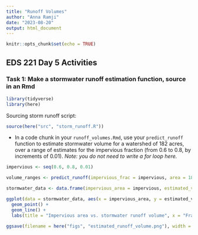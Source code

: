 ```yaml
---
title: "Runoff Volumes"
author: "Anna Ramji"
date: "2023-08-20"
output: html_document
---
```


```r
knitr::opts_chunk$set(echo = TRUE)
```

## EDS 221 Day 5 Activities

### Task 1: Make a stormwater runoff estimation function, source in an Rmd

```r
library(tidyverse)
library(here)

```

Sourcing storm runoff script:

```r
source(here("src", "storm_runoff.R"))

```

-   In a code chunk in your `runoff_volumes.Rmd`, use your `predict_runoff` function to estimate stormwater volume for a watershed of 182 acres, over a range of estimates for the impervious fraction (from 0.6 to 0.8, by increments of 0.01). *Note: you do not need to write a for loop here.*

```r
impervious <- seq(0.6, 0.8, 0.01)

volume_ranges <- predict_runoff(impervious_frac = impervious, area = 182)
```

```r
stormwater_data <- data.frame(impervious_area = impervious, estimated_volume = volume_ranges)
```

```r
ggplot(data = stormwater_data, aes(x = impervious_area, y = estimated_volume)) +
  geom_point() +
  geom_line() +
  labs(title = "Impervious area vs. stormwater runoff volume", x = "Fraction of impervious area in watershed (unitless)", y = "Estimated stormwater runoff volume (m^3)")

ggsave(filename = here("figs", "estimated_runoff_volume.png"), width = 10, height = 6)
```
